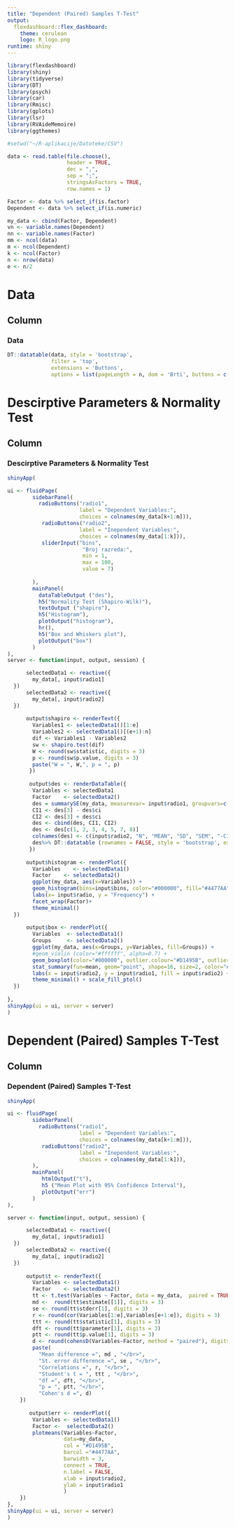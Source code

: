 ---
title: "Dependent (Paired) Samples T-Test"
output: 
  flexdashboard::flex_dashboard:
    theme: cerulean
    logo: R_logo.png
runtime: shiny
---

```{r}
library(flexdashboard)
library(shiny)
library(tidyverse)
library(DT)
library(psych)
library(car)
library(Rmisc)
library(gplots)
library(lsr)
library(RVAideMemoire)
library(ggthemes)

#setwd("~/R-aplikacije/Datoteke/CSV")

data <- read.table(file.choose(),                  
                   header = TRUE,                      
                   dec = ",",                          
                   sep = ";",                          
                   stringsAsFactors = TRUE,
                   row.names = 1)

Factor <- data %>% select_if(is.factor)
Dependent <- data %>% select_if(is.numeric)

my_data <- cbind(Factor, Dependent)
vn <- variable.names(Dependent)
nn <- variable.names(Factor)
mm <- ncol(data)
m <- ncol(Dependent)
k <- ncol(Factor)
n <- nrow(data)
e <- n/2
```

Data
=======================================================================
Column {data-width=1000}
-----------------------------------------------------------------------
### Data
```{r}
DT::datatable(data, style = 'bootstrap', 
              filter = 'top', 
              extensions = 'Buttons', 
              options = list(pageLength = n, dom = 'Brti', buttons = c('copy','csv', 'excel')))
```

Descirptive Parameters & Normality Test
=======================================================================
Column {data-width=1000}
-----------------------------------------------------------------------
### Descirptive Parameters & Normality Test
```{r}

shinyApp(

ui <- fluidPage(
        sidebarPanel(
          radioButtons("radio1", 
                       label = "Dependent Variables:",
                       choices = colnames(my_data[k+1:m])),
           radioButtons("radio2", 
                       label = "Inependent Variables:",
                       choices = colnames(my_data[1:k])),
           sliderInput("bins",
                        "Broj razreda:",
                        min = 1,
                        max = 100,
                        value = 7)
          
        ),
        mainPanel(
          dataTableOutput ("des"),
          h5("Normality Test (Shapiro-Wilk)"),
          textOutput ("shapiro"),
          h5("Histogram"),
          plotOutput("histogram"),
          hr(),
          h5("Box and Whiskers plot"),
          plotOutput("box")
        )
),
server <- function(input, output, session) {

      selectedData1 <- reactive({
        my_data[, input$radio1]
  })
      selectedData2 <- reactive({   
        my_data[, input$radio2]
  })
 
      output$shapiro <- renderText({
        Variables1 <- selectedData1()[1:e]
        Variables2 <- selectedData1()[(e+1):n]
        dif <- Variables1 - Variables2
        sw <- shapiro.test(dif)
        W <- round(sw$statistic, digits = 3)
        p <- round(sw$p.value, digits = 3)
        paste("W = ", W,", p = ", p)
       })
      
       output$des <- renderDataTable({
        Variables <- selectedData1
        Factor    <- selectedData2()
        des = summarySE(my_data, measurevar= input$radio1, groupvars=c(input$radio2))
        CI1 <- des[3] - des$ci
        CI2 <- des[3] + des$ci
        des <- cbind(des, CI1, CI2)
        des <- des[c(1, 2, 3, 4, 5, 7, 8)]
        colnames(des) <- c(input$radio2, "N", "MEAN", "SD", "SEM", "-CI95%", "+CI95%")
        des%>% DT::datatable (rownames = FALSE, style = 'bootstrap', extensions = 'Buttons', options = list(pageLength = 100, dom = 'Bt',buttons = c('copy'))) %>% formatRound(c("MEAN", "SD", "SEM", "-CI95%", "+CI95%"), 3)
       })
       
      output$histogram <- renderPlot({
        Variables    <- selectedData1()
        Factor    <- selectedData2()
        ggplot(my_data, aes(x=Variables)) + 
        geom_histogram(bins=input$bins, color="#000000", fill="#4477AA") +
        labs(x= input$radio, y = "Frequency") +
        facet_wrap(Factor)+
        theme_minimal()
  })
       
      output$box <- renderPlot({
        Variables  <- selectedData1()
        Groups     <- selectedData2()
        ggplot(my_data, aes(x=Groups, y=Variables, fill=Groups)) + 
        #geom_violin (color="#ffffff", alpha=0.7) +
        geom_boxplot(color="#000000", outlier.colour="#D1495B", outlier.size=3) +
        stat_summary(fun=mean, geom="point", shape=16, size=2, color="#000000") +
        labs(x = input$radio2, y = input$radio1, fill = input$radio2) +
        theme_minimal() + scale_fill_ptol()
  })
  
},
shinyApp(ui = ui, server = server)
)
```

Dependent (Paired) Samples T-Test
=======================================================================
Column {data-width=1000}
-----------------------------------------------------------------------
### Dependent (Paired) Samples T-Test
```{r}
shinyApp(

ui <- fluidPage(
        sidebarPanel(
          radioButtons("radio1", 
                       label = "Dependent Variables:",
                       choices = colnames(my_data[k+1:m])),
           radioButtons("radio2", 
                       label = "Inependent Variables:",
                       choices = colnames(my_data[1:k])),
        ),
        mainPanel(
           htmlOutput("t"),
           h5 ("Mean Plot with 95% Confidence Interval"),
           plotOutput("err")
        )
),

server <- function(input, output, session) {

      selectedData1 <- reactive({
        my_data[, input$radio1]
  })
      selectedData2 <- reactive({   
        my_data[, input$radio2]
  })
        
      output$t <- renderText({
        Variables <- selectedData1()
        Factor    <- selectedData2()
        tt <- t.test(Variables ~ Factor, data = my_data,  paired = TRUE, var.equal = TRUE)
        md <-  round(tt$estimate[[1]], digits = 3)
        se <- round(tt$stderr[1], digits = 3)
        r <- round(cor(Variables[1:e],Variables[e+1:e]), digits = 3)
        ttt <- round(tt$statistic[1], digits = 3)
        dft <- round(tt$parameter[1], digits = 3)
        ptt <- round(tt$p.value[1], digits = 3)
        d <- round(cohensD(Variables~Factor, method = "paired"), digits = 3)
        paste(
          "Mean difference =", md , "</br>", 
          "St. error difference =", se , "</br>", 
          "Correlations =", r, "</br>", 
          "Student's t = ", ttt , "</br>", 
          "df =", dft, "</br>",
          "p = ", ptt, "</br>",
          "Cohen's d =", d)
    })  
      
       output$err <- renderPlot({
        Variables <- selectedData1()
        Factor <-  selectedData2()
        plotmeans(Variables~Factor, 
                  data=my_data, 
                  col = "#D1495B",
                  barcol ="#4477AA", 
                  barwidth = 3,
                  connect = TRUE, 
                  n.label = FALSE, 
                  xlab = input$radio2, 
                  ylab = input$radio1
                  )
    })
},
shinyApp(ui = ui, server = server)
)

```
